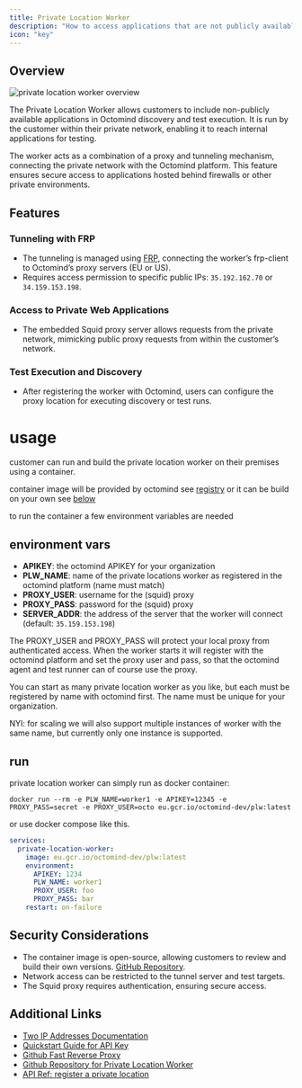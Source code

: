 ```yaml
---
title: Private Location Worker
description: "How to access applications that are not publicly available"
icon: "key"
---
```

## Overview

<Frame caption="private location worker overview">
  <img src="/images/plw-overview.png" alt="private location worker overview" />
</Frame>

The Private Location Worker allows customers to include non-publicly available applications in Octomind discovery and test execution. It is run by the customer within their private network, enabling it to reach internal applications for testing.

The worker acts as a combination of a proxy and tunneling mechanism, connecting the private network with the Octomind platform. This feature ensures secure access to applications hosted behind firewalls or other private environments.

## Features

### Tunneling with FRP
- The tunneling is managed using [FRP](https://github.com/fatedier/frp), connecting the worker’s frp-client to Octomind’s proxy servers (EU or US).
- Requires access permission to specific public IPs: `35.192.162.70` or `34.159.153.198`.

### Access to Private Web Applications
- The embedded Squid proxy server allows requests from the private network, mimicking public proxy requests from within the customer’s network.
  
### Test Execution and Discovery
- After registering the worker with Octomind, users can configure the proxy location for executing discovery or test runs.

# usage

customer can run and build the private location worker on their premises using a container.

container image will be provided by octomind see [registry](https://eu.gcr.io/octomind-dev/plw:latest) or it can be build on your own see [below](#build)

to run the container a few environment variables are needed
## environment vars

- **APIKEY**: the octomind APIKEY for your organization
- **PLW_NAME**: name of the private locations worker as registered in the octomind platform (name must match)
- **PROXY_USER**: username for the (squid) proxy
- **PROXY_PASS**: password for the (squid) proxy
- **SERVER_ADDR**: the address of the server that the worker will connect (default: `35.159.153.198`)

The PROXY_USER and PROXY_PASS will protect your local proxy from authenticated access. When the worker starts it will register with the octomind platform and set the proxy user and pass, so that the octomind agent and test runner can of course use the proxy.

You can start as many private location worker as you like, but each must be registered by name with octomind first. The name must
be unique for your organization.

NYI: for scaling we will also support multiple instances of worker with the same name, but currently only one instance is supported.

## run

private location worker can simply run as docker container:
```
docker run --rm -e PLW_NAME=worker1 -e APIKEY=12345 -e PROXY_PASS=secret -e PROXY_USER=octo eu.gcr.io/octomind-dev/plw:latest
```

or use docker compose like this.

```yaml
services:
  private-location-worker:
    image: eu.gcr.io/octomind-dev/plw:latest
    environment:
      APIKEY: 1234
      PLW_NAME: worker1
      PROXY_USER: foo
      PROXY_PASS: bar
    restart: on-failure
```


## Security Considerations

- The container image is open-source, allowing customers to review and build their own versions. [GitHub Repository](https://github.com/OctoMind-dev/private-location-worker).
- Network access can be restricted to the tunnel server and test targets.
- The Squid proxy requires authentication, ensuring secure access.

## Additional Links
- [Two IP Addresses Documentation](https://octomind.dev/docs/data-governance/no-code-access#two-ip-addresses)
- [Quickstart Guide for API Key](https://octomind.dev/docs/integrations/quickstart-GitHub#1-create-an-api-key)
- [Github Fast Reverse Proxy](https://github.com/fatedier/frp)
- [Github Repository for Private Location Worker](https://github.com/OctoMind-dev/private-location-worker)
- [API Ref: register a private location](https://octomind.dev/docs/api-reference/register-a-private-location)
